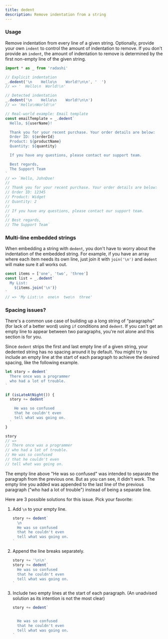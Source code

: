 ```yaml
---
title: dedent
description: Remove indentation from a string
---
```


### Usage

Remove indentation from every line of a given string. Optionally, provide your own `indent` to control the amount of indentation to remove. If you don't provide an `indent`, the amount of indentation to remove is determined by the first non-empty line of the given string.

```ts
import * as _ from 'radashi'

// Explicit indentation
_.dedent('\n    Hello\n    World!\n\n', '  ')
// => '  Hello\n  World!\n'

// Detected indentation
_.dedent('\n    Hello\n    World!\n\n')
// => 'Hello\nWorld!\n'

// Real-world example: Email template
const emailTemplate = _.dedent`
  Hello, ${userName}!

  Thank you for your recent purchase. Your order details are below:
  Order ID: ${orderId}
  Product: ${productName}
  Quantity: ${quantity}

  If you have any questions, please contact our support team.

  Best regards,
  The Support Team
`
// => `Hello, JohnDoe!
//
// Thank you for your recent purchase. Your order details are below:
// Order ID: 12345
// Product: Widget
// Quantity: 2
//
// If you have any questions, please contact our support team.
//
// Best regards,
// The Support Team`
```

### Multi-line embedded strings

When embedding a string with `dedent`, you don't have to worry about the indentation of the embedded string. For example, if you have an array where each item needs its own line, just join it with `join('\n')` and `dedent` will make sure it all works out.

```ts
const items = ['one', 'two', 'three']
const list = _.dedent`
  My List:
    ${items.join('\n')}
`
// => 'My List:\n  one\n  two\n  three'
```

### Spacing issues?

There's a common use case of building up a long string of “paragraphs” (for lack of a better word) using `if` conditions and `dedent`. If you can't get an empty line to appear between two paragraphs, you're not alone and this section is for you.

Since `dedent` strips the first and last empty line of a given string, your dedented string has no spacing around it by default. You might try to include an empty line at the start of each paragraph to achieve the desired spacing, like the following example.

```ts
let story = dedent`
  There once was a programmer
  who had a lot of trouble.
`

if (isLateAtNight()) {
  story += dedent`

    He was so confused
    that he couldn't even
    tell what was going on.
  `
}

story
// =>
// There once was a programmer
// who had a lot of trouble.
// He was so confused
// that he couldn't even
// tell what was going on.
```

The empty line above "He was so confused" was intended to separate the paragraph from the previous one. But as you can see, it didn't work. The empty line you added was appended to the last line of the previous paragraph ("who had a lot of trouble") instead of being a separate line.

Here are 3 possible solutions for this issue. Pick your favorite:

1. Add `\n` to your empty line.

   ```ts
   story += dedent`
     \n
     He was so confused
     that he couldn't even
     tell what was going on.
   `
   ```

2. Append the line breaks separately.

   ```ts
   story += '\n\n'
   story += dedent`
     He was so confused
     that he couldn't even
     tell what was going on.
   `
   ```

3. Include two empty lines at the start of each paragraph. (An unadvised solution as its intention is not the most clear)

   ```ts
   story += dedent`
   
   
     He was so confused
     that he couldn't even
     tell what was going on.
   `
   ```
